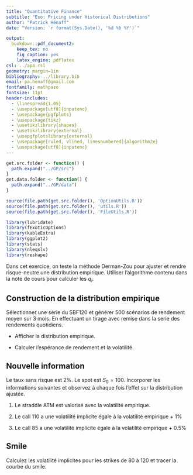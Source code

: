 ```yaml
---
title: "Quantitative Finance"
subtitle: "Exo: Pricing under Historical Distributions"
author: "Patrick Hénaff"
date: "Version: `r format(Sys.Date(), '%d %b %Y')`"

output:
  bookdown::pdf_document2:
    keep_tex: no
    fig_caption: yes
    latex_engine: pdflatex
csl: ../apa.csl
geometry: margin=1in
bibliography: ../library.bib
email: pa.henaff@gmail.com
fontfamily: mathpazo
fontsize: 11pt
header-includes:
  - \linespread{1.05}
  - \usepackage[utf8]{inputenc}
  - \usepackage{pgfplots}
  - \usepackage{tikz}
  - \usetikzlibrary{shapes}
  - \usetikzlibrary{external}
  - \usepgfplotslibrary{external}
  - \usepackage[ruled, vlined, linesnumbered]{algorithm2e}
  - \usepackage[utf8]{inputenc}
---
```


```r
get.src.folder <- function() {
  path.expand("../GP/src")
}
get.data.folder <- function() {
  path.expand("../GP/data")
}
```

```r
source(file.path(get.src.folder(), 'OptionUtils.R'))
source(file.path(get.src.folder(), 'utils.R'))
source(file.path(get.src.folder(), 'FileUtils.R'))
```

```r
library(lubridate)
library(fExoticOptions)
library(kableExtra)
library(ggplot2)
library(stats)
library(nleqslv)
library(reshape)
```

Dans cet exercice, on teste la méthode Derman-Zou pour ajuster et rendre risque-neutre une distribution empirique. Utiliser l'algorithme contenu dans la note de cours pour calculer les $q_i$.


## Construction de la distribution empirique

Sélectionner une série du SBF120 et générer 500 scénarios de rendement moyen sur 3 mois.
En effectuant un tirage avec remise dans la serie des rendements quotidiens.

- Afficher la distribution empirique.

- Calculer l'espérance de rendement et la volatilité. 


## Nouvelle information

Le taux sans risque est 2%. Le spot est $S_0 = 100$.   Incorporer les informations suivantes et observez à chaque fois l'effet sur la distribution ajustée.

1. Le straddle ATM est valorisé avec la volatilité empirique.

2. Le call 110 a une volatilité implicite égale à la volatilité empirique + 1%

3. Le call 85 a une volatilité implicite égale à la volatilité empirique + 0.5%

## Smile

Calculez les volatilité implicites pour les strikes de 80 à 120 et tracer la courbe du smile.

